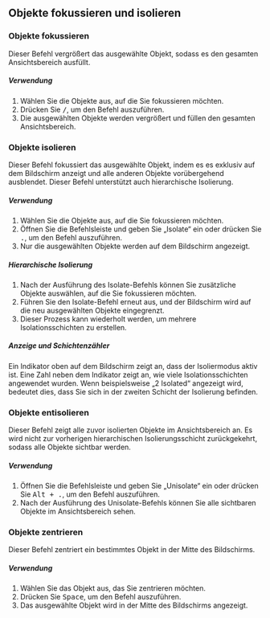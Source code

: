 ## Objekte fokussieren und isolieren

### Objekte fokussieren

Dieser Befehl vergrößert das ausgewählte Objekt, sodass es den gesamten Ansichtsbereich ausfüllt.

<Reference shortcut="/ (Schrägstrich)" command="Viewport: Focus" button="" />

##### Verwendung

1. Wählen Sie die Objekte aus, auf die Sie fokussieren möchten.
2. Drücken Sie <kbd>/</kbd>, um den Befehl auszuführen.
3. Die ausgewählten Objekte werden vergrößert und füllen den gesamten Ansichtsbereich.

### Objekte isolieren

Dieser Befehl fokussiert das ausgewählte Objekt, indem es es exklusiv auf dem Bildschirm anzeigt und alle anderen Objekte vorübergehend ausblendet. Dieser Befehl unterstützt auch hierarchische Isolierung.

<Reference shortcut=". (Punkt)" command="Isolate" button="" />

##### Verwendung

1. Wählen Sie die Objekte aus, auf die Sie fokussieren möchten.
2. Öffnen Sie die Befehlsleiste und geben Sie „Isolate“ ein oder drücken Sie <kbd>.</kbd>, um den Befehl auszuführen.
3. Nur die ausgewählten Objekte werden auf dem Bildschirm angezeigt.

##### Hierarchische Isolierung

1. Nach der Ausführung des Isolate-Befehls können Sie zusätzliche Objekte auswählen, auf die Sie fokussieren möchten.
2. Führen Sie den Isolate-Befehl erneut aus, und der Bildschirm wird auf die neu ausgewählten Objekte eingegrenzt.
3. Dieser Prozess kann wiederholt werden, um mehrere Isolationsschichten zu erstellen.

##### Anzeige und Schichtenzähler

Ein Indikator oben auf dem Bildschirm zeigt an, dass der Isoliermodus aktiv ist. Eine Zahl neben dem Indikator zeigt an, wie viele Isolationsschichten angewendet wurden. Wenn beispielsweise „2 Isolated“ angezeigt wird, bedeutet dies, dass Sie sich in der zweiten Schicht der Isolierung befinden.

### Objekte entisolieren

Dieser Befehl zeigt alle zuvor isolierten Objekte im Ansichtsbereich an. Es wird nicht zur vorherigen hierarchischen Isolierungsschicht zurückgekehrt, sodass alle Objekte sichtbar werden.

<Reference shortcut="Alt + . (Punkt)" command="Unisolate" button="" />

##### Verwendung

1. Öffnen Sie die Befehlsleiste und geben Sie „Unisolate“ ein oder drücken Sie <kbd>Alt + .</kbd>, um den Befehl auszuführen.
2. Nach der Ausführung des Unisolate-Befehls können Sie alle sichtbaren Objekte im Ansichtsbereich sehen.

<VideoPlayer fileName="isolate-unisolate"/>

### Objekte zentrieren

Dieser Befehl zentriert ein bestimmtes Objekt in der Mitte des Bildschirms.

<Reference shortcut="Space" command="Viewport: navigate to selection" button="" />

##### Verwendung

1. Wählen Sie das Objekt aus, das Sie zentrieren möchten.
2. Drücken Sie <kbd>Space</kbd>, um den Befehl auszuführen.
3. Das ausgewählte Objekt wird in der Mitte des Bildschirms angezeigt.
